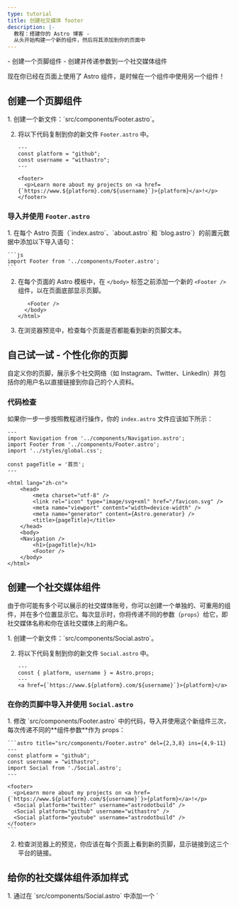 ```yaml
---
type: tutorial
title: 创建社交媒体 footer
description: |-
  教程：搭建你的 Astro 博客 -
  从头开始构建一个新的组件，然后将其添加到你的页面中
---
```


<PreCheck>
  - 创建一个页脚组件
  - 创建并传递参数到一个社交媒体组件
</PreCheck>

现在你已经在页面上使用了 Astro 组件，是时候在一个组件中使用另一个组件！

## 创建一个页脚组件

<Steps>
1. 创建一个新文件：`src/components/Footer.astro`。

2. 将以下代码复制到你的新文件 `Footer.astro` 中。

    ```astro title="src/components/Footer.astro"
    ---
    const platform = "github";
    const username = "withastro";
    ---

    <footer>
      <p>Learn more about my projects on <a href={`https://www.${platform}.com/${username}`}>{platform}</a>!</p>
    </footer>
    ```
</Steps>

### 导入并使用 `Footer.astro`

<Steps>
1. 在每个 Astro 页面（`index.astro`、`about.astro` 和 `blog.astro`）的前置元数据中添加以下导入语句：

    ```js
    import Footer from '../components/Footer.astro';
    ```

2. 在每个页面的 Astro 模板中，在 `</body>` 标签之前添加一个新的 `<Footer />` 组件，以在页面底部显示页脚。

    ```astro ins={1}
       <Footer />
      </body>
    </html>
    ```

3. 在浏览器预览中，检查每个页面是否都能看到新的页脚文本。
</Steps>

<Box icon="puzzle-piece">

## 自己试一试 - 个性化你的页脚

自定义你的页脚，展示多个社交网络（如 Instagram、Twitter、LinkedIn）并包括你的用户名以直接链接到你自己的个人资料。

</Box>

### 代码检查
如果你一步一步按照教程进行操作，你的 `index.astro` 文件应该如下所示：

```astro title="src/pages/index.astro"
---
import Navigation from '../components/Navigation.astro';
import Footer from '../components/Footer.astro';
import '../styles/global.css';

const pageTitle = '首页';
---

<html lang="zh-cn">
	<head>
		<meta charset="utf-8" />
		<link rel="icon" type="image/svg+xml" href="/favicon.svg" />
		<meta name="viewport" content="width=device-width" />
		<meta name="generator" content={Astro.generator} />
		<title>{pageTitle}</title>
	</head>
	<body>
    <Navigation />
		<h1>{pageTitle}</h1>
		<Footer />
	</body>
</html>
```

## 创建一个社交媒体组件

由于你可能有多个可以展示的社交媒体账号，你可以创建一个单独的、可重用的组件，并在多个位置显示它。每次显示时，你将传递不同的参数（`props`）给它，即社交媒体名称和你在该社交媒体上的用户名。

<Steps>
1. 创建一个新文件：`src/components/Social.astro`。

2. 将以下代码复制到你的新文件 `Social.astro` 中。

    ```astro title="src/components/Social.astro"
    ---
    const { platform, username } = Astro.props;
    ---
    <a href={`https://www.${platform}.com/${username}`}>{platform}</a>
    ```
</Steps>

### 在你的页脚中导入并使用 `Social.astro`

<Steps>
1. 修改 `src/components/Footer.astro` 中的代码，导入并使用这个新组件三次，每次传递不同的**组件参数**作为 props：

    ```astro title="src/components/Footer.astro" del={2,3,8} ins={4,9-11}
    ---
    const platform = "github";
    const username = "withastro";
    import Social from './Social.astro';
    ---

    <footer>
      <p>Learn more about my projects on <a href={`https://www.${platform}.com/${username}`}>{platform}</a>!</p>
      <Social platform="twitter" username="astrodotbuild" />
      <Social platform="github" username="withastro" />
      <Social platform="youtube" username="astrodotbuild" />
    </footer>
    ```

2. 检查浏览器上的预览，你应该在每个页面上看到新的页脚，显示链接到这三个平台的链接。
</Steps>

## 给你的社交媒体组件添加样式

<Steps>
1. 通过在 `src/components/Social.astro` 中添加一个 `<style>` 标签，自定义链接的外观。

    ```astro title="src/components/Social.astro" ins={6-17} 'class="social-platform'
    ---
    const { platform, username } = Astro.props;
    ---
    <a href={`https://www.${platform}.com/${username}`}>{platform}</a>

    <style>
      a {
        padding: 0.5rem 1rem;
        color: white;
        background-color: #4c1d95;
        text-decoration: none;
      }
    </style>
    ```

2. 同样，在 `src/components/Footer.astro` 中添加一个 `<style>` 标签，以改善其内容的布局。

    ```astro title="src/components/Footer.astro" ins={4-10}
    ---
    import Social from './Social.astro';
    ---
    <style>
      footer {
        display: flex;
        gap: 1rem;
        margin-top: 2rem;
      }
    </style>

    <footer>
      <Social platform="twitter" username="astrodotbuild" />
      <Social platform="github" username="withastro" />
      <Social platform="youtube" username="astrodotbuild" />
    </footer>
    ```

3. 再次检查浏览器上的预览，确认每个页面都显示更新后的页脚。
</Steps>

<Box icon="question-mark">

### 自测

1. 你需要在 Astro 组件的前置元数据中写入什么代码来将 `title`、`author` 和 `date` 的值作为 props 接收？

    <MultipleChoice>
      <Option isCorrect>
        `const { title, author, date } = Astro.props;`
      </Option>
      <Option>
        `import BlogPost from '../components/BlogPost.astro'`
      </Option>
      <Option>
        `<BlogPost title="My First Post" author="Dan" date="12 Aug 2022" />`
      </Option>
    </MultipleChoice>
    

2. 如何将值作为 props 传递给 Astro 组件？
    <MultipleChoice>
      <Option>
        `const { title, author, date } = Astro.props;`
      </Option>
      <Option>
        `import BlogPost from '../components/BlogPost.astro'`
      </Option>
      <Option isCorrect>
        `<BlogPost title="My First Post" author="Dan" date="12 Aug 2022" />`
      </Option>
    </MultipleChoice>
</Box>

<Box icon="check-list">

## 任务清单

<Checklist>
- [ ] 我可以在 `src/components/` 中创建新的 `.astro` 组件
- [ ] 我可以在其他 Astro 组件内部导入和使用 Astro 组件。
- [ ] 我可以将参数传递给 Astro 组件。
</Checklist>
</Box>

### 相关资源

- [Astro 组件中的组件参数](/zh-cn/basics/astro-components/#组件参数)
